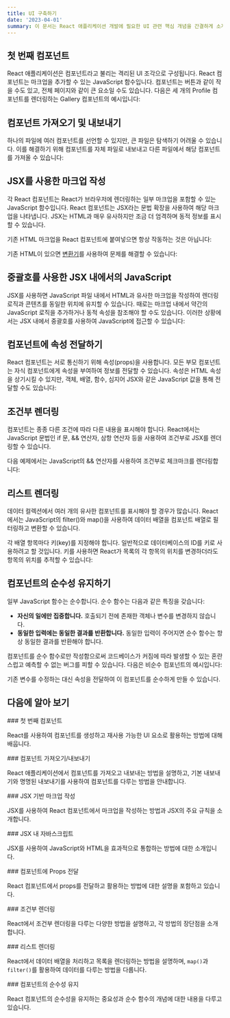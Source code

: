 ```yaml
---
title: UI 구축하기
date: '2023-04-01'
summary: 이 문서는 React 애플리케이션 개발에 필요한 UI 관련 핵심 개념을 간결하게 소개합니다.
---
```



## 첫 번째 컴포넌트

React 애플리케이션은 컴포넌트라고 불리는 격리된 UI 조각으로 구성됩니다. React 컴포넌트는 마크업을 추가할 수 있는 JavaScript 함수입니다. 컴포넌트는 버튼과 같이 작을 수도 있고, 전체 페이지와 같이 큰 요소일 수도 있습니다. 다음은 세 개의 Profile 컴포넌트를 렌더링하는 Gallery 컴포넌트의 예시입니다:


## 컴포넌트 가져오기 및 내보내기

하나의 파일에 여러 컴포넌트를 선언할 수 있지만, 큰 파일은 탐색하기 어려울 수 있습니다. 이를 해결하기 위해 컴포넌트를 자체 파일로 내보내고 다른 파일에서 해당 컴포넌트를 가져올 수 있습니다:



## JSX를 사용한 마크업 작성

각 React 컴포넌트는 React가 브라우저에 렌더링하는 일부 마크업을 포함할 수 있는 JavaScript 함수입니다. React 컴포넌트는 JSX라는 문법 확장을 사용하여 해당 마크업을 나타냅니다. JSX는 HTML과 매우 유사하지만 조금 더 엄격하며 동적 정보를 표시할 수 있습니다.

기존 HTML 마크업을 React 컴포넌트에 붙여넣으면 항상 작동하는 것은 아닙니다:



기존 HTML이 있으면 [변환기](https://transform.tools/html-to-jsx)를 사용하여 문제를 해결할 수 있습니다:


## 중괄호를 사용한 JSX 내에서의 JavaScript

JSX를 사용하면 JavaScript 파일 내에서 HTML과 유사한 마크업을 작성하여 렌더링 로직과 콘텐츠를 동일한 위치에 유지할 수 있습니다. 때로는 마크업 내에서 약간의 JavaScript 로직을 추가하거나 동적 속성을 참조해야 할 수도 있습니다. 이러한 상황에서는 JSX 내에서 중괄호를 사용하여 JavaScript에 접근할 수 있습니다:



## 컴포넌트에 속성 전달하기

React 컴포넌트는 서로 통신하기 위해 속성(props)을 사용합니다. 모든 부모 컴포넌트는 자식 컴포넌트에게 속성을 부여하여 정보를 전달할 수 있습니다. 속성은 HTML 속성을 상기시킬 수 있지만, 객체, 배열, 함수, 심지어 JSX와 같은 JavaScript 값을 통해 전달할 수도 있습니다:



## 조건부 렌더링

컴포넌트는 종종 다른 조건에 따라 다른 내용을 표시해야 합니다. React에서는 JavaScript 문법인 if 문, && 연산자, 삼항 연산자 등을 사용하여 조건부로 JSX를 렌더링할 수 있습니다.

다음 예제에서는 JavaScript의 && 연산자를 사용하여 조건부로 체크마크를 렌더링합니다:


## 리스트 렌더링

데이터 컬렉션에서 여러 개의 유사한 컴포넌트를 표시해야 할 경우가 많습니다. React에서는 JavaScript의 filter()와 map()을 사용하여 데이터 배열을 컴포넌트 배열로 필터링하고 변환할 수 있습니다.

각 배열 항목마다 키(key)를 지정해야 합니다. 일반적으로 데이터베이스의 ID를 키로 사용하려고 할 것입니다. 키를 사용하면 React가 목록의 각 항목의 위치를 변경하더라도 항목의 위치를 추적할 수 있습니다:


## 컴포넌트의 순수성 유지하기

일부 JavaScript 함수는 순수합니다. 순수 함수는 다음과 같은 특징을 갖습니다:

- **자신의 일에만 집중합니다.** 호출되기 전에 존재한 객체나 변수를 변경하지 않습니다.
- **동일한 입력에는 동일한 결과를 반환합니다.** 동일한 입력이 주어지면 순수 함수는 항상 동일한 결과를 반환해야 합니다.

컴포넌트를 순수 함수로만 작성함으로써 코드베이스가 커짐에 따라 발생할 수 있는 혼란스럽고 예측할 수 없는 버그를 피할 수 있습니다. 다음은 비순수 컴포넌트의 예시입니다:



기존 변수를 수정하는 대신 속성을 전달하여 이 컴포넌트를 순수하게 만들 수 있습니다.

## 다음에 알아 보기
<div className="grid grid-cols-1 sm:grid-cols-2 gap-4">

<Card href="/docs/react/describing-the-ui/your-first-component">
### 첫 번째 컴포넌트

React를 사용하여 컴포넌트를 생성하고 재사용 가능한 UI 요소로 활용하는 방법에 대해 배웁니다.
</Card>

<Card href="/docs/react/describing-the-ui/importing-and-exporting-components">
### 컴포넌트 가져오기/내보내기

 React 애플리케이션에서 컴포넌트를 가져오고 내보내는 방법을 설명하고, 기본 내보내기와 명명된 내보내기를 사용하여 컴포넌트를 다루는 방법을 안내합니다.
</Card>

<Card href="/docs/react/describing-the-ui/writing-markup-with-jsx">
### JSX 기반 마크업 작성

JSX를 사용하여 React 컴포넌트에서 마크업을 작성하는 방법과 JSX의 주요 규칙을 소개합니다.
</Card>

<Card href="/docs/react/describing-the-ui/javascript-in-jsx-with-curly-braces">
### JSX 내 자바스크립트

JSX를 사용하여 JavaScript와 HTML을 효과적으로 통합하는 방법에 대한 소개입니다.
</Card>

<Card href="/docs/react/describing-the-ui/passing-props-to-a-component">
### 컴포넌트에 Props 전달

React 컴포넌트에서 props를 전달하고 활용하는 방법에 대한 설명을 포함하고 있습니다.
</Card>

<Card href="/docs/react/describing-the-ui/conditional-rendering">
### 조건부 렌더링

React에서 조건부 렌더링을 다루는 다양한 방법을 설명하고, 각 방법의 장단점을 소개합니다.
</Card>

<Card href="/docs/react/describing-the-ui/rendering-lists">
### 리스트 렌더링

React에서 데이터 배열을 처리하고 목록을 렌더링하는 방법을 설명하며, `map()`과 `filter()`를 활용하여 데이터를 다루는 방법을 다룹니다.
</Card>

<Card href="/docs/react/describing-the-ui/keeping-components-pure">
### 컴포넌트의 순수성 유지

React 컴포넌트의 순수성을 유지하는 중요성과 순수 함수의 개념에 대한 내용을 다루고 있습니다.
</Card>

</div>